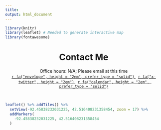 ```yaml
---
title: 
output: html_document
---
```


```r
library(knitr)
library(leaflet) # Needed to generate interactive map
library(fontawesome)
```

<center>
# Contact Me
</center>

<center>
Office hours: N/A; Please email at this time
</center>

<!-- Insert links to email, Twitter/X, and GitHub -->
<center>
  <a href="mailto:steven.jokinsky@uni.edu">
    `r fa("envelope", height = "2em", prefer_type = "solid")`
  </a>
  &nbsp;
  <a href="https://x.com/stevenjokinsky">
    `r fa("x-twitter", height = "2em")`
  </a>
  &nbsp;
  <a href="">
    `r fa("calendar", height = "2em", prefer_type = "solid")`
  </a>
</center>

</br> <!-- LINE BREAK -->

<!-- Interactive map -->

```r
leaflet() %>% addTiles() %>%
  setView(-92.45838232031225, 42.516408231358454, zoom = 17) %>%
  addMarkers(
    -92.45838232031225, 42.516408231358454
  )
```